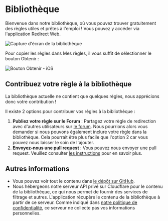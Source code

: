 # Bibliothèque

Bienvenue dans notre bibliothèque, où vous pouvez trouver gratuitement des règles utiles et prêtes à l'emploi ! Vous pouvez y accéder via l'application Redirect Web.

![Capture d'écran de la bibliothèque](/img/library-screenshot.webp)

Pour copier les règles dans Mes règles, il vous suffit de sélectionner le bouton Obtenir :

![Bouton Obtenir - iOS](/img/library-get-button-ios.gif)

## Contribuez votre règle à la bibliothèque

La bibliothèque actuelle ne contient que quelques règles, nous apprécions donc votre contribution !

Il existe 2 options pour contribuer vos règles à la bibliothèque :

1. **Publiez votre règle sur le Forum** : Partagez votre règle de redirection avec d'autres utilisateurs sur [le forum](https://github.com/mshibanami/redirect-web/discussions/categories/redirect-rules). Nous pourrions alors vous demander si nous pouvons également inclure votre règle dans la bibliothèque. Cela pourrait être plus facile que l'option 2 car vous pouvez nous laisser le soin de l'ajouter.
2. **Envoyez-nous une pull request** : Vous pouvez nous envoyer une pull request. Veuillez consulter [les instructions](https://github.com/mshibanami/redirect-web/tree/main/library) pour en savoir plus.

## Autres informations

- Vous pouvez voir tout le contenu dans [le dépôt sur GitHub](https://github.com/mshibanami/redirect-web/tree/main/library).
- Nous hébergeons notre serveur API privé sur Cloudflare pour le contenu de la bibliothèque, ce qui nous permet de fournir des services de filtrage et autres. L'application récupère le contenu de la bibliothèque à partir de ce serveur. Comme indiqué dans [notre politique de confidentialité](privacy-policy.mdx), ce serveur ne collecte pas vos informations personnelles.
